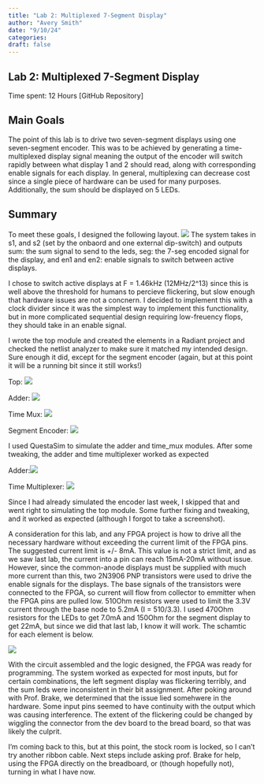 ```yaml
---
title: "Lab 2: Multiplexed 7-Segment Display"
author: "Avery Smith"
date: "9/10/24"
categories:
draft: false
---
```


## Lab 2: Multiplexed 7-Segment Display
Time spent: 12 Hours
[GitHub Repository]

## Main Goals
The point of this lab is to drive two seven-segment displays using one seven-segment encoder. This was to be achieved by generating a time-multiplexed display signal meaning the output of the encoder will switch rapidly between what display 1 and 2 should read, along with corresponding enable signals for each display. In general, multiplexing can decrease cost since a single piece of hardware can be used for many purposes. Additionally, the sum should be displayed on 5 LEDs.

## Summary
To meet these goals, I designed the following layout.
![](images/block_diagram.jpg)
The system takes in s1, and s2 (set by the onbaord and one external dip-switch) and outputs sum: the sum signal to send to the leds, seg: the 7-seg encoded signal for the display, and en1 and en2: enable signals to switch between active displays. 

I chose to switch active displays at F = 1.46kHz (12MHz/2^13) since this is well above the threshold for humans to percieve flickering, but slow enough that hardware issues are not a concnern. I decided to implement this with a clock divider since it was the simplest way to implement this functionality, but in more complicated sequential design requiring low-freuency flops, they should take in an enable signal.

I wrote the top module and created the elements in a Radiant project and checked the netlist analyzer to make sure it matched my intended design. Sure enough it did, except for the segment encoder (again, but at this point it will be a running bit since it still works!)

Top:
![](images/top_radiant.png)

Adder:
![](images/adder.png)

Time Mux:
![](images/time_mux.png)

Segment Encoder:
![](images/segment_driver.png)

I used QuestaSim to simulate the adder and time_mux modules. After some tweaking, the adder and time multiplexer worked as expected

Adder:![](images/adder_tb.png)

Time Multiplexer: ![](images/time_mux_tb.png)

Since I had already simulated the encoder last week, I skipped that and went right to simulating the top module. Some further fixing and tweaking, and it worked as expected (although I forgot to take a screenshot).

A consideration for this lab, and any FPGA project is how to drive all the necessary hardware without exceeding the current limit of the FPGA pins. The suggested current limit is +/- 8mA. This value is not a strict limit, and as we saw last lab, the current into a pin can reach 15mA-20mA without issue. However, since the common-anode displays must be supplied with much more current than this, two 2N3906 PNP transistors were used to drive the enable signals for the displays. The base signals of the transistors were connected to the FPGA, so current will flow from collector to emmitter when the FPGA pins are pulled low. 510Ohm resistors were used to limit the 3.3V current through the base node to 5.2mA (I = 510/3.3). I used 470Ohm resistors for the LEDs to get 7.0mA and 150Ohm for the segment display to get 22mA, but since we did that last lab, I know it will work. The schamtic for each element is below.

![](images/schematic.jpg)

With the circuit assembled and the logic designed, the FPGA was ready for programming. The system worked as expected for most inputs, but for certain combinations, the left segment display was flickering terribly, and the sum leds were inconsistent in their bit assignment. After poking around with Prof. Brake, we determined that the issue lied somehwere in the hardware. Some input pins seemed to have continuity with the output which was causing interference. The extent of the flickering could be changed by wiggling the connector from the dev board to the bread board, so that was likely the culprit.

I'm coming back to this, but at this point, the stock room is locked, so I can't try another ribbon cable. Next steps include asking prof. Brake for help, using the FPGA directly on the breadboard, or (though hopefully not), turning in what I have now. 